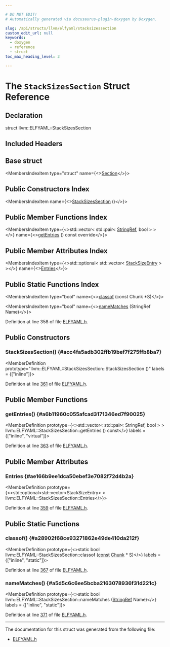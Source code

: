 ```yaml
---

# DO NOT EDIT!
# Automatically generated via docusaurus-plugin-doxygen by Doxygen.

slug: /api/structs/llvm/elfyaml/stacksizessection
custom_edit_url: null
keywords:
  - doxygen
  - reference
  - struct
toc_max_heading_level: 3

---
```





# The `StackSizesSection` Struct Reference

<DoxygenPage pluginConfig={pluginConfig}>



## Declaration

<CodeBlock>struct llvm::ELFYAML::StackSizesSection</CodeBlock>

## Included Headers

<IncludesList>
<IncludesListItem
  filePath="llvm/ObjectYAML/ELFYAML.h"
  permalink="/docs/api/files/include/include/llvm/include/llvm/objectyaml/elfyaml-h"
  isLocal="true" />
</IncludesList>

## Base struct

<MembersIndex>

<MembersIndexItem
  type="struct"
  name={<><a href="/docs/api/structs/llvm/elfyaml/section">Section</a></>}>
</MembersIndexItem>

</MembersIndex>

## Public Constructors Index

<MembersIndex>

<MembersIndexItem
  name={<><a href="#acc4fa5adb302ffb19bef7f275ffb8ba7">StackSizesSection</a> ()</>}>
</MembersIndexItem>

</MembersIndex>

## Public Member Functions Index

<MembersIndex>

<MembersIndexItem
  type={<>std::vector&lt; std::pair&lt; <a href="/docs/api/classes/llvm/stringref">StringRef</a>, bool &gt; &gt;</>}
  name={<><a href="#a6b11960c055afcad3171346ed7f90025">getEntries</a> () const override</>}>
</MembersIndexItem>

</MembersIndex>

## Public Member Attributes Index

<MembersIndex>

<MembersIndexItem
  type={<>std::optional&lt; std::vector&lt; <a href="/docs/api/structs/llvm/elfyaml/stacksizeentry">StackSizeEntry</a> &gt; &gt;</>}
  name={<><a href="#ae166b9ee1dca50ebef3e7082f72d4b2a">Entries</a></>}>
</MembersIndexItem>

</MembersIndex>

## Public Static Functions Index

<MembersIndex>

<MembersIndexItem
  type="bool"
  name={<><a href="#a28902f68ce93271862e49de410da212f">classof</a> (const Chunk &#42;S)</>}>
</MembersIndexItem>

<MembersIndexItem
  type="bool"
  name={<><a href="#a5d5c6c6ee5bcba2163078936f31d221c">nameMatches</a> (StringRef Name)</>}>
</MembersIndexItem>

</MembersIndex>


Definition at line 358 of file <a href="/docs/api/files/include/include/llvm/include/llvm/objectyaml/elfyaml-h">ELFYAML.h</a>.

<SectionDefinition>

## Public Constructors

### StackSizesSection() {#acc4fa5adb302ffb19bef7f275ffb8ba7}

<MemberDefinition
  prototype="llvm::ELFYAML::StackSizesSection::StackSizesSection ()"
  labels = {["inline"]}>

Definition at line <a href="/docs/api/files/include/include/llvm/include/llvm/objectyaml/elfyaml-h/#l00361">361</a> of file <a href="/docs/api/files/include/include/llvm/include/llvm/objectyaml/elfyaml-h">ELFYAML.h</a>.
</MemberDefinition>

</SectionDefinition>

<SectionDefinition>

## Public Member Functions

### getEntries() {#a6b11960c055afcad3171346ed7f90025}

<MemberDefinition
  prototype={<>std::vector&lt; std::pair&lt; StringRef, bool &gt; &gt; llvm::ELFYAML::StackSizesSection::getEntries () const</>}
  labels = {["inline", "virtual"]}>

Definition at line <a href="/docs/api/files/include/include/llvm/include/llvm/objectyaml/elfyaml-h/#l00363">363</a> of file <a href="/docs/api/files/include/include/llvm/include/llvm/objectyaml/elfyaml-h">ELFYAML.h</a>.
</MemberDefinition>

</SectionDefinition>

<SectionDefinition>

## Public Member Attributes

### Entries {#ae166b9ee1dca50ebef3e7082f72d4b2a}

<MemberDefinition
  prototype={<>std::optional&lt;std::vector&lt;StackSizeEntry&gt; &gt; llvm::ELFYAML::StackSizesSection::Entries</>}>

Definition at line <a href="/docs/api/files/include/include/llvm/include/llvm/objectyaml/elfyaml-h/#l00359">359</a> of file <a href="/docs/api/files/include/include/llvm/include/llvm/objectyaml/elfyaml-h">ELFYAML.h</a>.
</MemberDefinition>

</SectionDefinition>

<SectionDefinition>

## Public Static Functions

### classof() {#a28902f68ce93271862e49de410da212f}

<MemberDefinition
  prototype={<>static bool llvm::ELFYAML::StackSizesSection::classof (<a href="/docs/api/files/lib/lib/target/lib/target/aarch64/aarch64promoteconstant-cpp/#a90f8350fecae261c25be85d38b451bff">const</a> <a href="/docs/api/structs/llvm/elfyaml/chunk">Chunk</a> &#42; S)</>}
  labels = {["inline", "static"]}>

Definition at line <a href="/docs/api/files/include/include/llvm/include/llvm/objectyaml/elfyaml-h/#l00367">367</a> of file <a href="/docs/api/files/include/include/llvm/include/llvm/objectyaml/elfyaml-h">ELFYAML.h</a>.
</MemberDefinition>

### nameMatches() {#a5d5c6c6ee5bcba2163078936f31d221c}

<MemberDefinition
  prototype={<>static bool llvm::ELFYAML::StackSizesSection::nameMatches (<a href="/docs/api/classes/llvm/stringref">StringRef</a> Name)</>}
  labels = {["inline", "static"]}>

Definition at line <a href="/docs/api/files/include/include/llvm/include/llvm/objectyaml/elfyaml-h/#l00371">371</a> of file <a href="/docs/api/files/include/include/llvm/include/llvm/objectyaml/elfyaml-h">ELFYAML.h</a>.
</MemberDefinition>

</SectionDefinition>

<hr/>

The documentation for this struct was generated from the following file:

<ul>
<li><a href="/docs/api/files/include/include/llvm/include/llvm/objectyaml/elfyaml-h">ELFYAML.h</a></li>
</ul>

</DoxygenPage>

